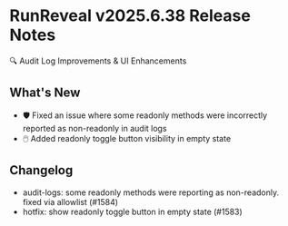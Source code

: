 # RunReveal v2025.6.38 Release Notes

🔍 Audit Log Improvements & UI Enhancements

## What's New

- 🛡️ Fixed an issue where some readonly methods were incorrectly reported as non-readonly in audit logs
- 🖱️ Added readonly toggle button visibility in empty state

## Changelog

* audit-logs: some readonly methods were reporting as non-readonly. fixed via allowlist (#1584)
* hotfix: show readonly toggle button in empty state (#1583)

